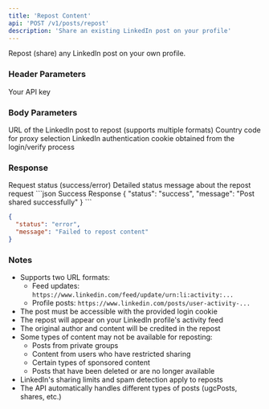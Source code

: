 ```yaml
---
title: 'Repost Content'
api: 'POST /v1/posts/repost'
description: 'Share an existing LinkedIn post on your profile'
---
```


Repost (share) any LinkedIn post on your own profile.

### Header Parameters

<ParamField header="x-api-key" type="string" required>
  Your API key
</ParamField>

### Body Parameters

<ParamField body="post_url" type="string" required>
  URL of the LinkedIn post to repost (supports multiple formats)
</ParamField>
<ParamField body="country" type="string" default="FR">
  Country code for proxy selection
</ParamField>
<ParamField body="login_cookie" type="string" required>
  LinkedIn authentication cookie obtained from the login/verify process
</ParamField>

### Response

<ResponseField name="status" type="string">
  Request status (success/error)
</ResponseField>

<ResponseField name="message" type="string">
  Detailed status message about the repost request
</ResponseField>


<ResponseExample>
```json Success Response
{
  "status": "success",
  "message": "Post shared successfully"
}
```

```json Error Response
{
  "status": "error",
  "message": "Failed to repost content"
}
```
</ResponseExample>

### Notes
- Supports two URL formats:
  - Feed updates: `https://www.linkedin.com/feed/update/urn:li:activity:...`
  - Profile posts: `https://www.linkedin.com/posts/user-activity-...`
- The post must be accessible with the provided login cookie
- The repost will appear on your LinkedIn profile's activity feed
- The original author and content will be credited in the repost
- Some types of content may not be available for reposting:
  - Posts from private groups
  - Content from users who have restricted sharing
  - Certain types of sponsored content
  - Posts that have been deleted or are no longer available
- LinkedIn's sharing limits and spam detection apply to reposts
- The API automatically handles different types of posts (ugcPosts, shares, etc.)